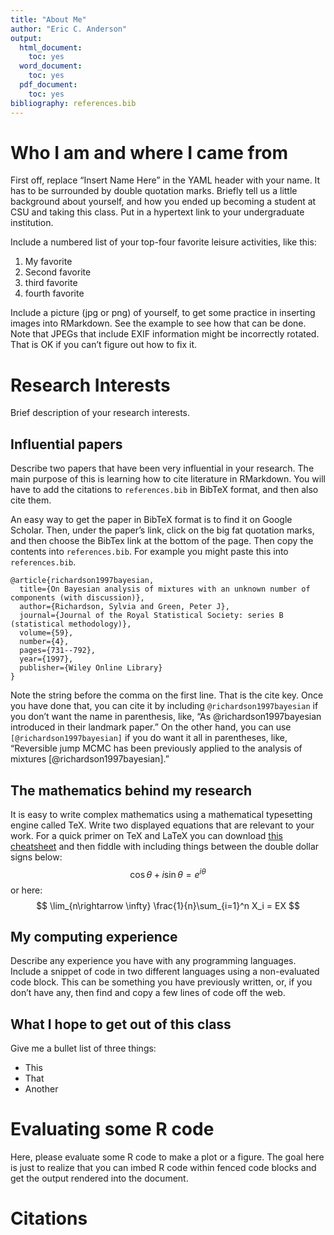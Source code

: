 ```yaml
---
title: "About Me"
author: "Eric C. Anderson"
output:
  html_document:
    toc: yes
  word_document:
    toc: yes
  pdf_document:
    toc: yes
bibliography: references.bib
---
```


# Who I am and where I came from


First off, replace "Insert Name Here" in the YAML header with your name.
It has to be surrounded by double quotation marks. 
Briefly tell us a little background about yourself, and how
you ended up becoming a student at CSU and taking this class.
Put in a hypertext link to your undergraduate institution.  

Include a numbered list of your top-four favorite leisure activities, like this:

1. My favorite
1. Second favorite
1. third favorite
1. fourth favorite


Include a picture (jpg or png) of yourself, to get some practice in inserting
images into RMarkdown. See the example to see how that can be done.
Note that JPEGs that include EXIF information might be incorrectly rotated.
That is OK if you can't figure out how to fix it.





# Research Interests

Brief description of your research interests.

## Influential papers

Describe two papers that have been very influential in your
research.  The main purpose of this is learning how to
cite literature in RMarkdown.  You will have to add the citations
to `references.bib` in BibTeX format, and then also cite them.

An easy way to get the paper in BibTeX format is to find it on
Google Scholar.  Then, under the paper's link, click on the big 
fat quotation marks, and then choose the BibTex link at the bottom
of the page.  Then copy the contents into `references.bib`.  For example
you might paste this into `references.bib`.
```
@article{richardson1997bayesian,
  title={On Bayesian analysis of mixtures with an unknown number of components (with discussion)},
  author={Richardson, Sylvia and Green, Peter J},
  journal={Journal of the Royal Statistical Society: series B (statistical methodology)},
  volume={59},
  number={4},
  pages={731--792},
  year={1997},
  publisher={Wiley Online Library}
}
```
Note the string before the comma on the first line.  That is the cite key.
Once you have done that, you can cite it by including `@richardson1997bayesian`
if you don't want the name in parenthesis, like, "As @richardson1997bayesian introduced in
their landmark paper."  On the other hand, you can use `[@richardson1997bayesian]` if
you do want it all in parentheses, like, "Reversible jump MCMC has been previously applied
to the analysis of mixtures [@richardson1997bayesian]."


## The mathematics behind my research

It is easy to write complex mathematics using a mathematical typesetting
engine called TeX.  Write two displayed equations that are relevant
to your work.  For a quick primer on TeX and LaTeX you can
download [this cheatsheet](https://users.dickinson.edu/~richesod/latex/latexcheatsheet.pdf)
and then fiddle with including things between the double dollar signs below:
$$
\cos\theta + i\sin\theta = e^{i\theta}
$$
or here:
$$
\lim_{n\rightarrow \infty} \frac{1}{n}\sum_{i=1}^n X_i = EX
$$

## My computing experience

Describe any experience you have with any programming languages.
Include a snippet of code in two different languages using a
non-evaluated code block.  This can be something you have previously
written, or, if you don't have any, then find and copy a few lines of code
off the web.

## What I hope to get out of this class

Give me a bullet list of three things:

* This
* That
* Another

# Evaluating some R code

Here, please evaluate some R code to make a plot or a figure.
The goal here is just to realize that you can imbed R code
within fenced code blocks and get the output rendered into
the document.

# Citations

